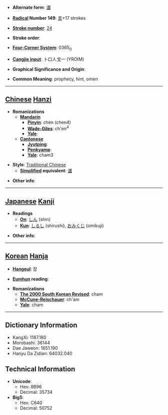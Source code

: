 * '''Alternate form''': [[谶]]

* '''[[Wiktionary:Chinese radical index| Radical]] Number 149''': [[Wiktionary:Chinese radical index 言|言]]+17 strokes

* '''[[Wiktionary:Chinese total strokes index|Stroke number]]''': [[Wiktionary:Chinese total strokes index 24|24]]

* '''Stroke order''': 

* '''[[Wiktionary:Chinese four corner index|Four-Corner System]]''': 0365<sub>0</sub>

* '''[[Wiktionary:Chinese Cangjie index|Cangjie input]]''': 卜口人戈一 (YROIM)

* '''Graphical Significance and Origin''': 

* '''Common Meaning''': prophecy, hint, omen

----

== [[Chinese]] [[Hanzi]] ==

* '''Romanizations'''
** '''[[Mandarin]]'''
*** '''[[Pinyin]]''': chèn (chen4)
*** '''[[Wade-Giles]]''': ch'en<sup>4</sup>
*** '''[[Yale]]''': 
** '''[[Cantonese]]'''
*** '''[[Jyutping]]''':
*** '''[[Penkyamp]]''': 
*** '''[[Yale]]''': cham3

* '''Style''': [[Traditional Chinese]] 
** '''[[Simplified Chinese|Simplified]] equivalent''': [[谶]]

* '''Other info''': 

----

== [[Japanese]] [[Kanji]] ==

* '''Readings'''
** '''[[On]]''': [[しん]] (shin)
** '''[[Kun]]''': [[しるし]] (shirushi), [[おみくじ]] (omikuji)

* '''Other info''':  

----

== [[Korean]] [[Hanja]] ==

* '''[[Hangeul]]''': 참

* '''[[Eumhun]] reading''': 

* '''Romanizations'''
** '''[[The 2000 South Korean Revised Romanization|The 2000 South Korean Revised]]''': cham
** '''[[McCune-Reischauer]]''': ch'am
** '''[[Yale]]''': cham

----

== Dictionary Information ==

* KangXi: 1187.180
* Morobashi: 36144
* Dae Jaweon: 1651.190
* Hanyu Da Zidian: 64032.040

== Technical Information ==

* '''Unicode''':
** Hex: 8B96
** Decimal: 35734
* '''Big5''':
** Hex: C640
** Decimal: 50752